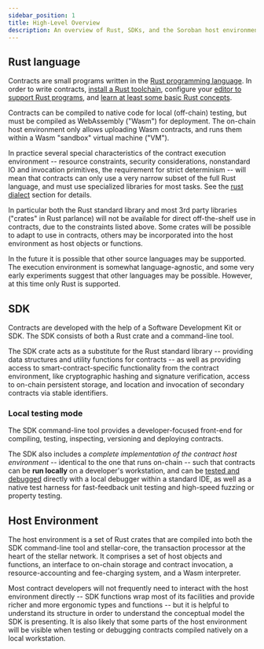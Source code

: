 ```yaml
---
sidebar_position: 1
title: High-Level Overview
description: An overview of Rust, SDKs, and the Soroban host environment.
---
```


<head>
  <title>An overview of Rust, SDKs, and the host environment.</title>
  <meta charSet="utf-8" />
  <meta
    property="og:title"
    content="An overview of Rust, SDKs, and the host environment."
  />
  <meta
    property="og:description"
    content="An overview of Rust, SDKs, and the host environment."
  />
  <link
    rel="canonical"
    href="https://soroban.stellar.org/docs/soroban-internals/high-level-overview"
  />
</head>

## Rust language

Contracts are small programs written in the [Rust programming language](https://www.rust-lang.org). In order to write contracts, [install a Rust toolchain](https://www.rust-lang.org/tools/install), configure your [editor to support Rust programs](https://www.rust-lang.org/tools), and [learn at least some basic Rust concepts](https://www.rust-lang.org/learn).

Contracts can be compiled to native code for local (off-chain) testing, but must be compiled as WebAssembly ("Wasm") for deployment. The on-chain host environment only allows uploading Wasm contracts, and runs them within a Wasm "sandbox" virtual machine ("VM").

In practice several special characteristics of the contract execution environment -- resource constraints, security considerations, nonstandard IO and invocation primitives, the requirement for strict determinism -- will mean that contracts can only use a very narrow subset of the full Rust language, and must use specialized libraries for most tasks. See the [rust dialect](rust-dialect.mdx) section for details.

In particular both the Rust standard library and most 3rd party libraries ("crates" in Rust parlance) will not be available for direct off-the-shelf use in contracts, due to the constraints listed above. Some crates will be possible to adapt to use in contracts, others may be incorporated into the host environment as host objects or functions.

In the future it is possible that other source languages may be supported. The execution environment is somewhat language-agnostic, and some very early experiments suggest that other languages may be possible. However, at this time only Rust is supported.

## SDK

Contracts are developed with the help of a Software Development Kit or SDK. The SDK consists of both a Rust crate and a command-line tool.

The SDK crate acts as a substitute for the Rust standard library -- providing data structures and utility functions for contracts -- as well as providing access to smart-contract-specific functionality from the contract environment, like cryptographic hashing and signature verification, access to on-chain persistent storage, and location and invocation of secondary contracts via stable identifiers.

### Local testing mode

The SDK command-line tool provides a developer-focused front-end for compiling, testing, inspecting, versioning and deploying contracts.

The SDK also includes a _complete implementation of the contract host environment_ -- identical to the one that runs on-chain -- such that contracts can be **run locally** on a developer's workstation, and can be [tested and debugged](debugging) directly with a local debugger within a standard IDE, as well as a native test harness for fast-feedback unit testing and high-speed fuzzing or property testing.

## Host Environment

The host environment is a set of Rust crates that are compiled into both the SDK command-line tool and stellar-core, the transaction processor at the heart of the stellar network. It comprises a set of host objects and functions, an interface to on-chain storage and contract invocation, a resource-accounting and fee-charging system, and a Wasm interpreter.

Most contract developers will not frequently need to interact with the host environment directly -- SDK functions wrap most of its facilities and provide richer and more ergonomic types and functions -- but it is helpful to understand its structure in order to understand the conceptual model the SDK is presenting. It is also likely that some parts of the host environment will be visible when testing or debugging contracts compiled natively on a local workstation.
